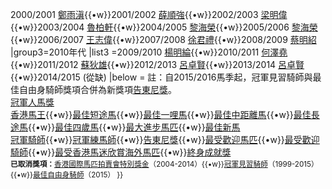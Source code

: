 {{Navbox
|name=香港冠軍見習騎師
|title=歷屆[[冠軍人馬獎#.E5.86.A0.E8.BB.8D.E8.A6.8B.E7.BF.92.E9.A8.8E.E5.B8.AB|香港冠軍見習騎師]]
|state=autocollapse

|group1=1990年代
|list1 =1998/1999 [[曾錦銓]]
|group2=2000年代
|list2 =1999/2000 [[鄭雨滇]]{{•w}}2000/2001 [[鄭雨滇]]{{•w}}2001/2002 [[薛順強]]{{•w}}2002/2003 [[梁明偉]]{{•w}}2003/2004 [[魯柏軒]]{{•w}}2004/2005 [[黎海榮]]{{•w}}2005/2006 [[黎海榮]]{{•w}}2006/2007 [[王志偉]]{{•w}}2007/2008 [[徐君禮]]{{•w}}2008/2009 [[蔡明紹]]
|group3=2010年代
|list3 =2009/2010 [[楊明綸]]{{•w}}2010/2011 [[何澤堯]]{{•w}}2011/2012 [[蘇狄雄]]{{•w}}2012/2013 [[呂卓賢]]{{•w}}2013/2014 [[呂卓賢]]{{•w}}2014/2015 (從缺)
|below = 註：自2015/2016馬季起，冠軍見習騎師與最佳自由身騎師獎項合併為新獎項[[冠軍人馬獎#.E5.91.8A.E6.9D.B1.E5.B0.BC.E7.8D.8E|告東尼獎]]。<br> [[冠軍人馬獎]]<br>[[Template:香港馬王|香港馬王]]{{•w}}[[Template:香港最佳短途馬|最佳短途馬]]{{•w}}[[Template:香港最佳一哩馬|最佳一哩馬]]{{•w}}[[Template:香港最佳中距離馬|最佳中距離馬]]{{•w}}[[Template:香港最佳長途馬|最佳長途馬]]{{•w}}[[Template:香港最佳四歲馬|最佳四歲馬]]{{•w}}[[Template:香港最大進步馬匹|最大進步馬匹]]{{•w}}[[Template:香港最佳新馬|最佳新馬]]<br>[[Template:香港冠軍騎師|冠軍騎師]]{{•w}}[[Template:香港冠軍練馬師|冠軍練馬師]]{{•w}}[[Template:告東尼獎|告東尼獎]]{{•w}}[[Template:香港最受歡迎馬匹|最受歡迎馬匹]]{{•w}}[[Template:香港最受歡迎騎師|最受歡迎騎師]]{{•w}}[[Template:最受香港馬迷欣賞海外馬匹|最受香港馬迷欣賞海外馬匹]]{{•w}}[[Template:香港冠軍人馬獎終身成就獎|終身成就獎]]<br><small>'''已取消獎項：'''[[Template:香港國際馬匹拍賣會特別獎金|香港國際馬匹拍賣會特別獎金]]（2004-2014）{{•w}}[[Template:香港冠軍見習騎師|冠軍見習騎師]]（1999-2015）{{•w}}[[Template:香港最佳自由身騎師|最佳自由身騎師]]（2015）
}}<noinclude>
[[Category:香港導航模板|{{PAGENAME}}]][[Category:香港體育模板|{{PAGENAME}}]][[Category:香港賽馬模板|{{PAGENAME}}]][[Category:香港賽馬會冠軍人馬獎模板|{{PAGENAME}}]]
</noinclude>